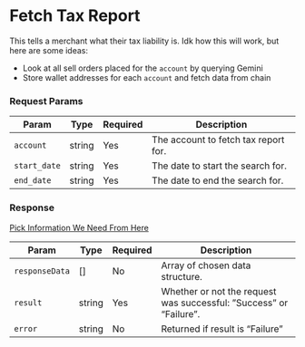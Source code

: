 # Fetch Tax Report

This tells a merchant what their tax liability is. Idk how this will work, but here are some ideas:

- Look at all sell orders placed for the `account` by querying Gemini
- Store wallet addresses for each `account` and fetch data from chain

### Request Params

| Param | Type | Required | Description |
| ---- | ---- | ---- | ----------- |
| `account` | string | Yes | The account to fetch tax report for. |
| `start_date` | string | Yes | The date to start the search for. |
| `end_date` | string | Yes | The date to end the search for. |

### Response

[Pick Information We Need From Here](https://docs.gemini.com/rest-api/#get-past-trades)

| Param | Type | Required | Description |
| ---- | ---- | ---- | ----------- |
| `responseData` | [] | No | Array of chosen data structure. |
| `result` | string | Yes | Whether or not the request was successful: ”Success” or “Failure”. |
| `error` | string | No | Returned if result is “Failure” |

